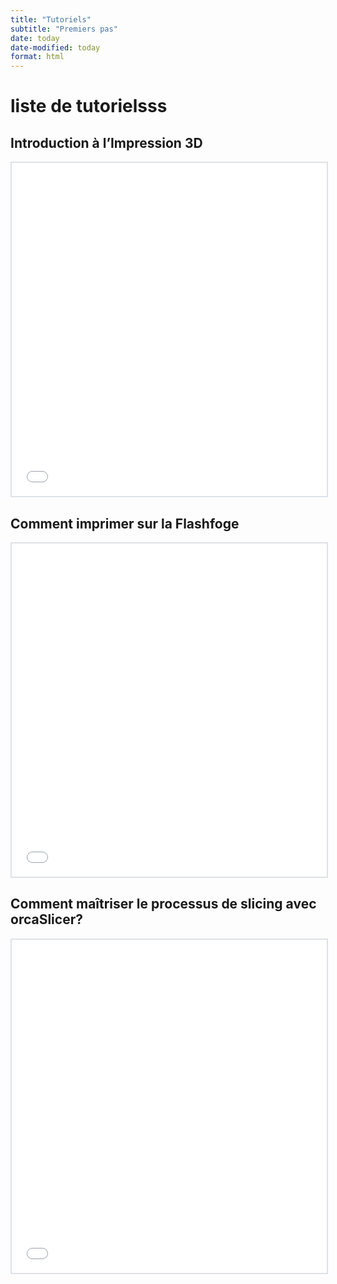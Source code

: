 ```yaml
---
title: "Tutoriels"
subtitle: "Premiers pas"
date: today
date-modified: today
format: html
---
```



# liste de tutorielsss

## Introduction à l'Impression 3D

```{=html}
<iframe width="100%" height="533px" style="border:2px solid #dee2e6;" src="slides/00-introduction.html"></iframe>
```


## Comment imprimer sur la Flashfoge

```{=html}
<iframe width="100%" height="533px" style="border:2px solid #dee2e6;" src="slides/01-flashforge.html"></iframe>
```

## Comment maîtriser le processus de slicing avec orcaSlicer?

```{=html}
<iframe width="100%" height="533px" style="border:2px solid #dee2e6;" src="slides/02-OrcaSlicer.html"></iframe>
```


